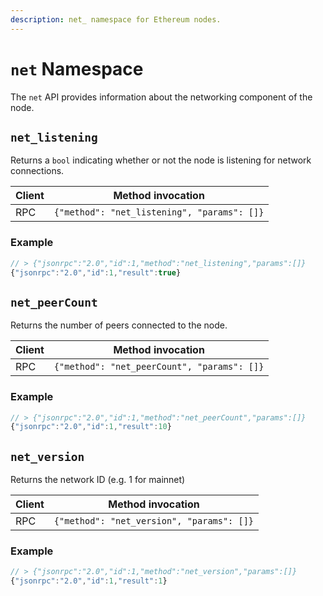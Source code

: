 ```yaml
---
description: net_ namespace for Ethereum nodes.
---
```


# `net` Namespace

The `net` API provides information about the networking component of the node.

## `net_listening`

Returns a `bool` indicating whether or not the node is listening for network connections.

| Client | Method invocation                           |
| ------ | ------------------------------------------- |
| RPC    | `{"method": "net_listening", "params": []}` |

### Example

```js
// > {"jsonrpc":"2.0","id":1,"method":"net_listening","params":[]}
{"jsonrpc":"2.0","id":1,"result":true}
```

## `net_peerCount`

Returns the number of peers connected to the node.

| Client | Method invocation                           |
| ------ | ------------------------------------------- |
| RPC    | `{"method": "net_peerCount", "params": []}` |

### Example

```js
// > {"jsonrpc":"2.0","id":1,"method":"net_peerCount","params":[]}
{"jsonrpc":"2.0","id":1,"result":10}
```

## `net_version`

Returns the network ID (e.g. 1 for mainnet)

| Client | Method invocation                         |
| ------ | ----------------------------------------- |
| RPC    | `{"method": "net_version", "params": []}` |

### Example

```js
// > {"jsonrpc":"2.0","id":1,"method":"net_version","params":[]}
{"jsonrpc":"2.0","id":1,"result":1}
```
